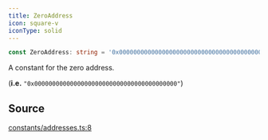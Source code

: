 ```yaml
---
title: ZeroAddress
icon: square-v
iconType: solid
---
```


```ts
const ZeroAddress: string = '0x0000000000000000000000000000000000000000';
```

A constant for the zero address.

(**i.e.** `"0x0000000000000000000000000000000000000000"`)

## Source

[constants/addresses.ts:8](https://github.com/dominant-strategies/quais.js/blob/44db7a104713f115e86d9efb2438f21cdb3fbe55/src/constants/addresses.ts#L8)

